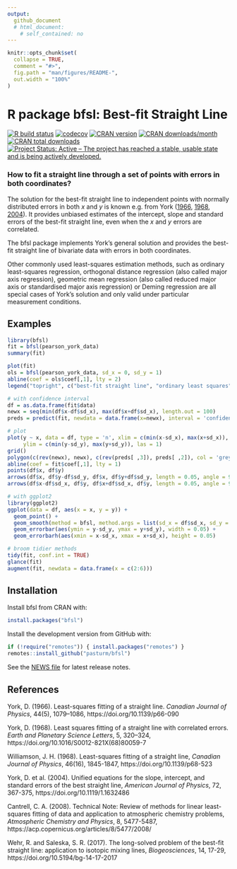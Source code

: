 ```yaml
---
output: 
  github_document
  # html_document:
    # self_contained: no
---
```


<!-- README.md is generated from README.Rmd. Please edit that file -->

```r
knitr::opts_chunk$set(
  collapse = TRUE,
  comment = "#>",
  fig.path = "man/figures/README-",
  out.width = "100%"
)
```
# R package bfsl: Best-fit Straight Line
<!-- badges: start -->
[![R build status](https://github.com/pasturm/bfsl/workflows/R-CMD-check/badge.svg)](https://github.com/pasturm/bfsl/actions)
[![codecov](https://codecov.io/gh/pasturm/bfsl/branch/master/graph/badge.svg)](https://codecov.io/gh/pasturm/bfsl)
[![CRAN version](https://www.r-pkg.org/badges/version-last-release/bfsl)](https://cran.r-project.org/package=bfsl)
[![CRAN downloads/month](https://cranlogs.r-pkg.org/badges/bfsl)](https://cran.r-project.org/package=bfsl)
[![CRAN total downloads](https://cranlogs.r-pkg.org/badges/grand-total/bfsl)](https://cran.r-project.org/package=bfsl)
[![Project Status: Active – The project has reached a stable, usable state and is being actively developed.](https://www.repostatus.org/badges/latest/active.svg)](https://www.repostatus.org/#active)
<!-- badges: end -->

### How to fit a straight line through a set of points with errors in both coordinates?

The solution for the best-fit straight line to independent points with normally distributed errors in both _x_ and _y_ is known e.g. from York ([1966](#york66), [1968](#york68), [2004](#york04)). It provides unbiased estimates of the intercept, slope and standard errors of the best-fit straight line, even when the _x_ and _y_ errors are correlated.

The bfsl package implements York's general solution and provides the best-fit straight line of bivariate data with errors in both coordinates.

Other commonly used least-squares estimation methods, such as ordinary least-squares regression, orthogonal distance regression (also called major axis regression), geometric mean regression (also called reduced major axis or standardised major axis regression) or Deming regression are all special cases of York’s solution and only valid under particular measurement conditions.


## Examples
<!-- # ```{r print} -->
<!-- # library(bfsl) -->
<!-- # bfsl(pearson_york_data) -->
<!-- # ``` -->
```r
library(bfsl)
fit = bfsl(pearson_york_data)
summary(fit)
```

```r
plot(fit)
ols = bfsl(pearson_york_data, sd_x = 0, sd_y = 1)
abline(coef = ols$coef[,1], lty = 2)
legend("topright", c("best-fit straight line", "ordinary least squares"), lty = c(1,2))
```
```r
# with confidence interval
df = as.data.frame(fit$data)
newx = seq(min(df$x-df$sd_x), max(df$x+df$sd_x), length.out = 100)
preds = predict(fit, newdata = data.frame(x=newx), interval = 'confidence')

# plot
plot(y ~ x, data = df, type = 'n', xlim = c(min(x-sd_x), max(x+sd_x)),
     ylim = c(min(y-sd_y), max(y+sd_y)), las = 1)
grid()
polygon(c(rev(newx), newx), c(rev(preds[ ,3]), preds[ ,2]), col = 'grey90', border = NA)
abline(coef = fit$coef[,1], lty = 1)
points(df$x, df$y)
arrows(df$x, df$y-df$sd_y, df$x, df$y+df$sd_y, length = 0.05, angle = 90, code = 3)
arrows(df$x-df$sd_x, df$y, df$x+df$sd_x, df$y, length = 0.05, angle = 90, code = 3)
```
```r
# with ggplot2
library(ggplot2)
ggplot(data = df, aes(x = x, y = y)) +
  geom_point() +
  geom_smooth(method = bfsl, method.args = list(sd_x = df$sd_x, sd_y = df$sd_y)) +
  geom_errorbar(aes(ymin = y-sd_y, ymax = y+sd_y), width = 0.05) +
  geom_errorbarh(aes(xmin = x-sd_x, xmax = x+sd_x), height = 0.05)
```

```r
# broom tidier methods
tidy(fit, conf.int = TRUE)
glance(fit)
augment(fit, newdata = data.frame(x = c(2:6)))
```

## Installation
Install bfsl from CRAN with:
```r
install.packages("bfsl")
```
Install the development version from GitHub with:
```r
if (!require("remotes")) { install.packages("remotes") }
remotes::install_github("pasturm/bfsl")
```

See the [NEWS file](https://github.com/pasturm/bfsl/blob/master/NEWS.md) for latest release notes.

## References

<a name="york66"></a>York, D. (1966). Least-squares fitting of a straight line. _Canadian Journal of Physics_, 44(5), 1079–1086, https://doi.org/10.1139/p66-090

<a name="york68"></a>York, D. (1968). Least squares fitting of a straight line with correlated errors. _Earth and Planetary Science Letters_, 5, 320–324,
https://doi.org/10.1016/S0012-821X(68)80059-7

<a name="williamson68"></a>Williamson, J. H. (1968). Least-squares fitting of a straight line,
_Canadian Journal of Physics_, 46(16), 1845-1847, https://doi.org/10.1139/p68-523

<a name="york04"></a>York, D. et al. (2004). Unified equations for the slope, intercept, and 
standard errors of the best straight line, _American Journal of Physics_, 72, 367-375, https://doi.org/10.1119/1.1632486

<a name="cantrell08"></a>Cantrell, C. A. (2008). Technical Note: Review of methods 
for linear least-squares fitting of data and application to atmospheric chemistry problems,
_Atmospheric Chemistry and Physics_, 8, 5477-5487, https://acp.copernicus.org/articles/8/5477/2008/

<a name="wehr17"></a>Wehr, R. and Saleska, S. R. (2017). The long-solved problem of the best-fit straight line: application to isotopic mixing lines, _Biogeosciences_, 14, 17-29, https://doi.org/10.5194/bg-14-17-2017
